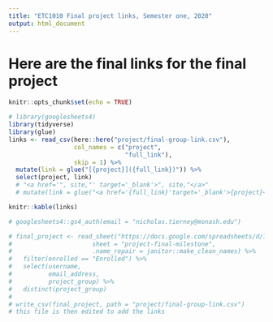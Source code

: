 ```yaml
---
title: "ETC1010 Final project links, Semester one, 2020"
output: html_document
---
```


# Here are the final links for the final project

```r
knitr::opts_chunk$set(echo = TRUE)
```

```r
# library(googlesheets4)
library(tidyverse)
library(glue)
links <- read_csv(here::here("project/final-group-link.csv"),
                  col_names = c("project",
                                "full_link"),
                  skip = 1) %>% 
  mutate(link = glue("[{project}]({full_link})")) %>% 
  select(project, link)
  # "<a href='", site,"' target='_blank'>", site,"</a>"
  # mutate(link = glue("<a href='{full_link}'target='_blank'>{project}</a>"))
```

```r
knitr::kable(links)
```

```r
# googlesheets4::gs4_auth(email = "nicholas.tierney@monash.edu")

# final_project <- read_sheet("https://docs.google.com/spreadsheets/d/1YZAhzZvrPyIPHsTl0MGsLiNzL4U1s2-AbdO0SdFufyk/edit#gid=323156061",
#                      sheet = "project-final-milestone",
#                      .name_repair = janitor::make_clean_names) %>% 
#   filter(enrolled == "Enrolled") %>%
#   select(username,
#          email_address,
#          project_group) %>% 
#   distinct(project_group)
# 
# write_csv(final_project, path = "project/final-group-link.csv")
# this file is then edited to add the links
```

